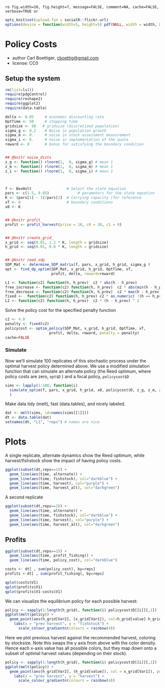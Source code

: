 `ro fig.width=10, fig.height=7, message=FALSE, comment=NA, cache=FALSE, verbose=TRUE or`


``` r
opts_knit$set(upload.fun = socialR::flickr.url)
options(device = function(width=5, height=5) pdf(NULL, width = width, height = height))
````


# Policy Costs 
 * author Carl Boettiger, <cboettig@gmail.com>
 * license: CC0

## Setup the system

``` r
rm(list=ls())   
require(pdgControl)
require(reshape2)
require(ggplot2)
require(data.table)

delta <- 0.05     # economic discounting rate
OptTime <- 50     # stopping time
gridsize <- 50   # gridsize (discretized population)
sigma_g <- 0.2    # Noise in population growth
sigma_m <- 0.     # noise in stock assessment measurement
sigma_i <- 0.     # noise in implementation of the quota
reward <- 0       # bonus for satisfying the boundary condition


## @knitr noise_dists
z_g <- function() rlnorm(1,  0, sigma_g) # mean 1
z_m <- function() rlnorm(1,  0, sigma_m) # mean 1
z_i <- function() rlnorm(1,  0, sigma_i) # mean 1



f <- BevHolt                # Select the state equation
pars <- c(1.5, 0.05)             # parameters for the state equation
K <- (pars[1] - 1)/pars[2]  # Carrying capacity (for reference 
xT <- 0                     # boundary conditions
x0 <- K


## @knitr profit_
profit <- profit_harvest(price = 10, c0 = 30, c1 = 0)


## @knitr create_grid_
x_grid <- seq(0.01, 1.2 * K, length = gridsize)  
h_grid <- seq(0.01, 0.8 * K, length = gridsize)  


## @knitr reed_sdp
SDP_Mat <- determine_SDP_matrix(f, pars, x_grid, h_grid, sigma_g )
opt <- find_dp_optim(SDP_Mat, x_grid, h_grid, OptTime, xT, 
                     profit, delta, reward=reward)
````



``` r
L1 <- function(c2) function(h, h_prev)  c2 * abs(h - h_prev) 
free_increase <- function(c2) function(h, h_prev)  c2 * abs(min(h - h_prev, 0)) # increasing harvest is free
free_decrease <- function(c2) function(h, h_prev)  c2 * max(h - h_prev, 0) # decreasing harvest is free
fixed <-  function(c2) function(h, h_prev) c2 * as.numeric( !(h == h_prev) )
L2 <- function(c2) function(h, h_prev)  c2 * (h - h_prev) ^ 2
````

Solve the policy cost for the specified penalty function

``` r
c2 <- 4.0
penalty <- fixed(c2)
policycost <- optim_policy(SDP_Mat, x_grid, h_grid, OptTime, xT, 
                    profit, delta, reward, penalty = penalty)
cache=FALSE
````


### Simulate 

Now we'll simulate 100 replicates of this stochastic process under the optimal harvest policy determined above.  We use a modified simulation function that can simulate an alternate policy (the Reed optimum, where policy costs are zero, `opt$D` ) and a focal policy, `policycost$D`

``` r
sims <- lapply(1:100, function(i)
  simulate_optim(f, pars, x_grid, h_grid, x0, policycost$D, z_g, z_m, z_i, opt$D, profit=profit, penalty=penalty)
  )
````

Make data tidy (melt), fast (data.tables), and nicely labeled.

``` r
dat <- melt(sims, id=names(sims[[1]]))  
dt <- data.table(dat)
setnames(dt, "L1", "reps") # names are nice
````

# Plots 

A single replicate, alternate dynamics show the Reed optimum, while harvest/fishstock show the impact of having policy costs. 

``` r
ggplot(subset(dt,reps==1)) +
  geom_line(aes(time, alternate)) +
  geom_line(aes(time, fishstock), col="darkblue") +
  geom_line(aes(time, harvest), col="purple") + 
  geom_line(aes(time, harvest_alt), col="darkgreen") 
````

A second replicate

``` r
ggplot(subset(dt,reps==2)) +
  geom_line(aes(time, alternate)) +
  geom_line(aes(time, fishstock), col="darkblue") +
  geom_line(aes(time, harvest), col="purple") + 
  geom_line(aes(time, harvest_alt), col="darkgreen") 
````

## Profits 

``` r
ggplot(subset(dt,reps==1)) +
  geom_line(aes(time, profit_fishing)) +
  geom_line(aes(time, policy_cost), col="darkblue")

````

``` r
costs <- dt[ , sum(policy_cost), by=reps]
profits <-dt[ , sum(profit_fishing), by=reps] 

qplot(costs$V1)
qplot(profits$V1)
qplot(profits$V1-costs$V1)
````



We can visualize the equilibrium policy for each possible harvest:

``` r
policy <- sapply(1:length(h_grid), function(i) policycost$D[[i]][,1])
ggplot(melt(policy)) + 
  geom_point(aes(h_grid[Var2], (x_grid[Var1]), col=h_grid[value]-h_grid[Var2])) + 
    labs(x = "prev harvest", y = "fishstock") +
      scale_colour_gradientn(colours = rainbow(4)) 
````

Here we plot previous harvest against the recommended harvest, coloring by stocksize.  Note this swaps the y axis from above with the color density.  Hence each x-axis value has all possible colors, but they map down onto a subset of optimal harvest values (depending on their stock). 

``` r
policy <- sapply(1:length(h_grid), function(i) policycost$D[[i]][,1])
ggplot(melt(policy)) + 
  geom_point(aes(h_grid[Var2], (h_grid[value]), col = x_grid[Var1]), position=position_jitter(w=.005,h=.005), alpha=.5) + 
    labs(x = "prev harvest", y = "harvest") +
      scale_colour_gradientn(colours = rainbow(4)) 
````

